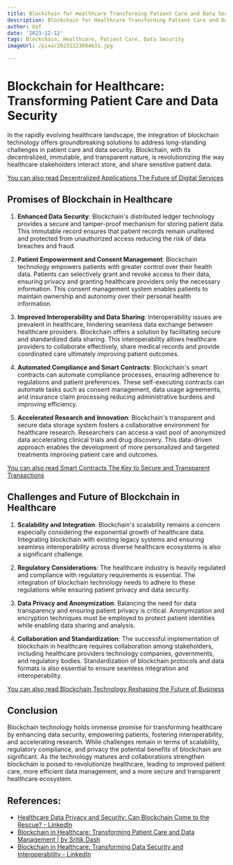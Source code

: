```yaml
---
title: Blockchain for Healthcare Transforming Patient Care and Data Security
description: Blockchain for Healthcare Transforming Patient Care and Data Security
author: Usf
date: '2023-12-12'
tags: Blockchain, Healthcare, Patient Care, Data Security
imageUrl: /pixa/20231223084631.jpg

---
```

# **Blockchain  for  Healthcare: Transforming Patient Care and Data Security**

In the rapidly evolving healthcare landscape, the integration  of blockchain technology offers groundbreaking solutions to address long-standing challenges in patient care and data security. Blockchain, with its decentralized, immutable, and transparent nature, is revolutionizing the way healthcare  stakeholders interact store, and share sensitive patient data.

[You can also read Decentralized Applications The Future of Digital Services](Decentralized%20Applications%20The%20Future%20of%20Digital%20Services)


## **Promises of Blockchain in Healthcare**

1. **Enhanced Data Security**:
Blockchain's  distributed ledger technology provides a secure and  tamper-proof mechanism for storing patient data. This  immutable record ensures that patient records remain unaltered and protected from unauthorized access reducing the risk of data breaches and fraud.


2.  **Patient Empowerment and Consent Management**:
Blockchain technology empowers patients with  greater control over their health data. Patients can selectively grant  and revoke access to their data, ensuring  privacy and granting healthcare providers only the necessary information. This consent management system enables patients to maintain ownership and autonomy over  their personal health information.


3. **Improved Interoperability and Data Sharing**:
Interoperability issues  are prevalent in healthcare,  hindering seamless  data exchange between healthcare providers. Blockchain offers a solution by facilitating secure  and standardized data sharing. This interoperability allows healthcare providers to collaborate effectively,  share medical records and provide coordinated care ultimately improving patient outcomes.


4. **Automated Compliance  and Smart Contracts**:
Blockchain's smart contracts can automate compliance  processes, ensuring adherence to regulations and patient preferences. These self-executing contracts can automate tasks such as consent management, data usage agreements, and insurance claim processing reducing administrative burdens and improving efficiency.


5. **Accelerated Research and Innovation**:
Blockchain's  transparent and secure data storage system fosters a  collaborative environment for healthcare research. Researchers  can access a vast pool of anonymized data accelerating clinical  trials and drug discovery. This data-driven approach enables  the development of more personalized and targeted treatments improving patient  care and outcomes.

[You  can also read Smart Contracts The Key to Secure and Transparent Transactions](Smart%20Contracts%20The%20Key%20to%20Secure%20and%20Transparent%20Transactions)


## **Challenges and Future of Blockchain in Healthcare**

1. **Scalability  and Integration**:
Blockchain's scalability remains a concern especially considering the exponential growth  of healthcare data. Integrating blockchain  with existing legacy systems and ensuring seamless interoperability across diverse healthcare ecosystems is also a significant challenge.


2. **Regulatory Considerations**:
The healthcare industry  is  heavily regulated and compliance with regulatory requirements is essential. The integration of blockchain technology needs to adhere to these regulations  while ensuring patient  privacy and data security.


3. **Data Privacy and Anonymization**:
Balancing  the need for data transparency and ensuring patient privacy is critical. Anonymization and encryption techniques must  be  employed to protect patient identities while enabling data sharing and analysis.


4. **Collaboration and Standardization**:
The successful  implementation of blockchain in healthcare requires collaboration among stakeholders,  including healthcare providers  technology companies, governments, and regulatory  bodies. Standardization of blockchain protocols and data  formats  is also essential to ensure seamless integration  and interoperability.

[You can also read Blockchain Technology Reshaping the Future of Business](Blockchain%20Technology%20Reshaping%20the%20Future%20of%20Business)


## **Conclusion**

Blockchain technology holds immense  promise for transforming healthcare by enhancing data security, empowering patients, fostering interoperability,  and accelerating  research. While challenges remain in terms of  scalability, regulatory compliance, and privacy the potential benefits of blockchain are  significant. As the technology  matures and collaborations strengthen blockchain is poised to  revolutionize healthcare, leading  to improved  patient care, more efficient data management, and a more secure and transparent healthcare ecosystem.

## References:
- [Healthcare Data Privacy and Security: Can Blockchain Come to the Rescue? - LinkedIn](https://www.linkedin.com/pulse/healthcare-data-privacy-security-can-blockchain-come-adeyemi-lawal)
- [Blockchain in Healthcare: Transforming Patient Care and Data Management | by Sritik Dash](https://medium.com/@sritik.dash51/blockchain-in-healthcare-transforming-patient-care-and-data-management-49a26215af13)
- [Blockchain in Healthcare: Transforming Data Security and Interoperability - LinkedIn](https://www.linkedin.com/pulse/blockchain-healthcare-transforming-data-security)
